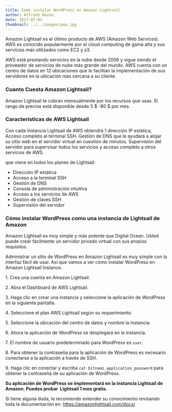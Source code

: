 ```yaml
---
title: Como instalar WordPress en Amazon Lightsail
author: Alfredo Navas
date: 2017-07-03
thumbnail: ../../images/pwa.jpg
---
```


Amazon Lightsail es el último producto de AWS (Amazon Web Services). AWS es conocido popularmente por el cloud computing de gama alta y sus servicios más utilizados como EC2 y s3.

AWS está prestando servicios en la nube desde 2006 y sigue siendo el proveedor de servicios de nube más grande del mundo. AWS cuenta con un centro de datos en 12 ubicaciones que le facilitan la implementación de sus servidores en la ubicación más cercana a su cliente.

### Cuanto Cuesta Amazon Lightsail?

Amazon Lightsail te cobran mensualmente por los recursos que usas. El rango de precios está disponible desde 5 $ -80 $ por mes.


### Características de AWS Lightsail

Con cada Instancia Lightsail de AWS obtendrá 1 dirección IP estática, Acceso completo al terminal SSH. Gestión de DNS que le ayudará a alojar su sitio web en el servidor virtual en cuestión de minutos. Supervisión del servidor para supervisar todos los servicios y acceso completo a otros servicios de AWS.

que viene en todos los planes de Lightsail:

- Dirección IP estática
- Acceso a la terminal SSH
- Gestión de DNS
- Consola de administración intuitiva
- Acceso a los servicios de AWS
- Gestión de claves SSH
- Supervisión del servidor

### Cómo instalar WordPress como una instancia de Lightsail de Amazon

Amazon Lightsail es muy simple y más potente que Digital Ocean. Usted puede crear fácilmente un servidor privado virtual con sus propios requisitos.

Administrar un sitio de WordPress en Amazon Lightsail es muy simple con la interfaz fácil de usar. Así que vamos a ver cómo instalar WordPress en Amazon Lightsail Instance.

1\. Crea una cuenta en Amazon Lightsail.

2\. Abra el Dashboard de AWS Lightsail.

3\. Haga clic en crear una instancia y seleccione la aplicación de WordPress en la siguiente pantalla.

4\. Seleccione el plan AWS Lightsail según su requerimiento.

5\. Seleccione la ubicación del centro de datos y nombre la instancia.

6\. Ahora la aplicación de WordPress se desplegará en la instancia.

7\. El nombre de usuario predeterminado para WordPress es `user`.

8\. Para obtener la contraseña para la aplicación de WordPress es necesario conectarse a la aplicación a través de SSH.

9\. Haga clic en conectar y escriba `cat bitnami_application_password`​ para obtener la contraseña de su aplicación de WordPress.


**Su aplicación de WordPress se implementará en la instancia Lightsail de Amazon. Puedes probar  Lightsail 1 mes gratis.**

Si tiene alguna duda, le recomiendo extender su conocimiento revisando toda la documentación en: https://amazonlightsail.com/docs/
